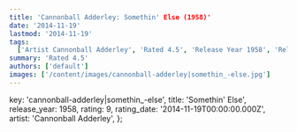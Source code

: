 ```yaml
---
title: 'Cannonball Adderley: Somethin' Else (1958)'
date: '2014-11-19'
lastmod: '2014-11-19'
tags:
  ['Artist Cannonball Adderley', 'Rated 4.5', 'Release Year 1958', 'Release Decade 1950']
summary: 'Rated 4.5'
authors: ['default']
images: ['/content/images/cannonball-adderley|somethin_-else.jpg']
---
```


  key: 'cannonball-adderley|somethin_-else',
  title: 'Somethin' Else',
  release_year: 1958,
  rating: 9,
  rating_date: '2014-11-19T00:00:00.000Z',
  artist: 'Cannonball Adderley',
};

<MusicRating data={data} />
